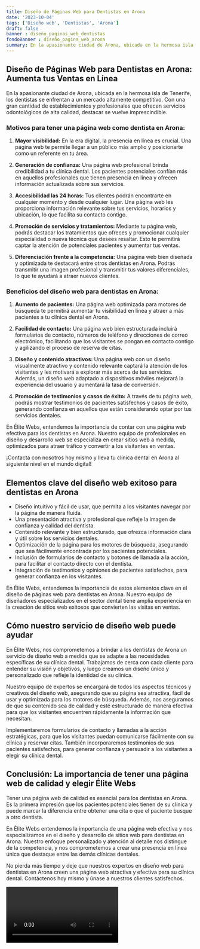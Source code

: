 ```yaml
---
title: Diseño de Páginas Web para Dentistas en Arona
date: '2023-10-04'
tags: ['Diseño web', 'Dentistas', 'Arona']
draft: false
banner : diseño_paginas_web_dentistas
fondoBanner : diseño_pagina_web_arona
summary: En la apasionante ciudad de Arona, ubicada en la hermosa isla de Tenerife, los dentistas se enfrentan a un mercado altamente competitivo. Con una gran cantidad de establecimientos y profesionales que ofrecen servicios odontológicos de alta calidad, destacar se vuelve imprescindible.
---
```


## Diseño de Páginas Web para Dentistas en Arona: Aumenta tus Ventas en Línea

En la apasionante ciudad de Arona, ubicada en la hermosa isla de Tenerife, los dentistas se enfrentan a un mercado altamente competitivo. Con una gran cantidad de establecimientos y profesionales que ofrecen servicios odontológicos de alta calidad, destacar se vuelve imprescindible.

### Motivos para tener una página web como dentista en Arona:

1. **Mayor visibilidad:** En la era digital, la presencia en línea es crucial. Una página web te permite llegar a un público más amplio y posicionarte como un referente en tu área.

2. **Generación de confianza:** Una página web profesional brinda credibilidad a tu clínica dental. Los pacientes potenciales confían más en aquellos profesionales que tienen presencia en línea y ofrecen información actualizada sobre sus servicios.

3. **Accesibilidad las 24 horas:** Tus clientes podrán encontrarte en cualquier momento y desde cualquier lugar. Una página web les proporciona información relevante sobre tus servicios, horarios y ubicación, lo que facilita su contacto contigo.

4. **Promoción de servicios y tratamientos:** Mediante tu página web, podrás destacar los tratamientos que ofreces y promocionar cualquier especialidad o nueva técnica que desees resaltar. Esto te permitirá captar la atención de potenciales pacientes y aumentar tus ventas.

5. **Diferenciación frente a la competencia:** Una página web bien diseñada y optimizada te destacará entre otros dentistas en Arona. Podrás transmitir una imagen profesional y transmitir tus valores diferenciales, lo que te ayudará a atraer nuevos clientes.

### Beneficios del diseño web para dentistas en Arona:

1. **Aumento de pacientes:** Una página web optimizada para motores de búsqueda te permitirá aumentar tu visibilidad en línea y atraer a más pacientes a tu clínica dental en Arona.

2. **Facilidad de contacto:** Una página web bien estructurada incluirá formularios de contacto, números de teléfono y direcciones de correo electrónico, facilitando que los visitantes se pongan en contacto contigo y agilizando el proceso de reserva de citas.

3. **Diseño y contenido atractivos:** Una página web con un diseño visualmente atractivo y contenido relevante captará la atención de los visitantes y les motivará a explorar más acerca de tus servicios. Además, un diseño web adaptado a dispositivos móviles mejorará la experiencia del usuario y aumentará la tasa de conversión.

4. **Promoción de testimonios y casos de éxito:** A través de tu página web, podrás mostrar testimonios de pacientes satisfechos y casos de éxito, generando confianza en aquellos que están considerando optar por tus servicios dentales.

En Élite Webs, entendemos la importancia de contar con una página web efectiva para los dentistas en Arona. Nuestro equipo de profesionales en diseño y desarrollo web se especializa en crear sitios web a medida, optimizados para atraer tráfico y convertir a los visitantes en ventas.

¡Contacta con nosotros hoy mismo y lleva tu clínica dental en Arona al siguiente nivel en el mundo digital!

<GifSeo />

<Cta />

## Elementos clave del diseño web exitoso para dentistas en Arona

- Diseño intuitivo y fácil de usar, que permita a los visitantes navegar por la página de manera fluida.
- Una presentación atractiva y profesional que refleje la imagen de confianza y calidad del dentista.
- Contenido relevante y bien estructurado, que ofrezca información clara y útil sobre los servicios dentales.
- Optimización de la página para los motores de búsqueda, asegurando que sea fácilmente encontrada por los pacientes potenciales.
- Inclusión de formularios de contacto y botones de llamada a la acción, para facilitar el contacto directo con el dentista.
- Integración de testimonios y opiniones de pacientes satisfechos, para generar confianza en los visitantes.

En Élite Webs, entendemos la importancia de estos elementos clave en el diseño de páginas web para dentistas en Arona. Nuestro equipo de diseñadores especializados en el sector dental tiene amplia experiencia en la creación de sitios web exitosos que convierten las visitas en ventas.

## Cómo nuestro servicio de diseño web puede ayudar

En Élite Webs, nos comprometemos a brindar a los dentistas de Arona un servicio de diseño web a medida que se adapte a las necesidades específicas de su clínica dental. Trabajamos de cerca con cada cliente para entender su visión y objetivos, y luego creamos un diseño único y personalizado que refleje la identidad de su clínica.

Nuestro equipo de expertos se encargará de todos los aspectos técnicos y creativos del diseño web, asegurando que su página sea atractiva, fácil de usar y optimizada para los motores de búsqueda. Además, nos aseguramos de que su contenido sea de calidad y esté estructurado de manera efectiva para que los visitantes encuentren rápidamente la información que necesitan.

Implementaremos formularios de contacto y llamadas a la acción estratégicas, para que los visitantes puedan comunicarse fácilmente con su clínica y reservar citas. También incorporaremos testimonios de sus pacientes satisfechos, para generar confianza y persuadir a los visitantes a elegir su clínica dental.

## Conclusión: La importancia de tener una página web de calidad y elegir Élite Webs

Tener una página web de calidad es esencial para los dentistas en Arona. Es la primera impresión que los pacientes potenciales tienen de su clínica y puede marcar la diferencia entre obtener una cita o que el paciente busque a otro dentista.

En Élite Webs entendemos la importancia de una página web efectiva y nos especializamos en el diseño y desarrollo de sitios web para dentistas en Arona. Nuestro enfoque personalizado y atención al detalle nos distingue de la competencia, y nos comprometemos a crear una presencia en línea única que destaque entre las demás clínicas dentales.

No pierda más tiempo y deje que nuestros expertos en diseño web para dentistas en Arona creen una página web atractiva y efectiva para su clínica dental. Contáctenos hoy mismo y únase a nuestros clientes satisfechos.

<Video />

<CtaBot job='Dentistas' city='Arona'/>

<Gmaps query='Arona+españa+maps' />